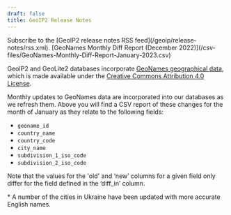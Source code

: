 ```yaml
---
draft: false
title: GeoIP2 Release Notes
---
```


<Alert type="info">
Subscribe to the [GeoIP2 release notes RSS feed](/geoip/release-notes/rss.xml).
</Alert>

<ReleaseNote date="2023-01-11" title="GeoNames Monthly Diff Report January 2023">
[GeoNames Monthly Diff Report (December 2022)](/csv-files/GeoNames-Monthly-Diff-Report-January-2023.csv)

GeoIP2 and GeoLite2 databases incorporate
[GeoNames geographical data](https://www.geonames.org/), which is made available
under the
[Creative Commons Attribution 4.0 License](https://creativecommons.org/licenses/by/4.0/).

Monthly updates to GeoNames data are incorporated into our databases as we
refresh them. Above you will find a CSV report of these changes for the month of
January as they relate to the following fields:

- `geoname_id`
- `country_name`
- `country_code`
- `city_name`
- `subdivision_1_iso_code`
- `subdivision_2_iso_code`

Note that the values for the 'old' and ‘new’ columns for a given field only
differ for the field defined in the ‘diff_in’ column.

\* A number of the cities in Ukraine have been updated with more accurate
English names.

</ReleaseNote>
